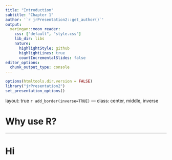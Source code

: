 ```yaml
---
title: "Introduction"
subtitle: "Chapter 1"
author: '`r jrPresentation2::get_author()`'
output:
  xaringan::moon_reader:
    css: ["default", "style.css"]
    lib_dir: libs
    nature:
      highlightStyle: github
      highlightLines: true
      countIncrementalSlides: false
editor_options: 
  chunk_output_type: console
---
```


```r
options(htmltools.dir.version = FALSE)
library("jrPresentation2")
set_presentation_options()
```

layout: true
`r add_border(inverse=TRUE)`
---
class: center, middle, inverse

# Why use R?

---

# Hi
